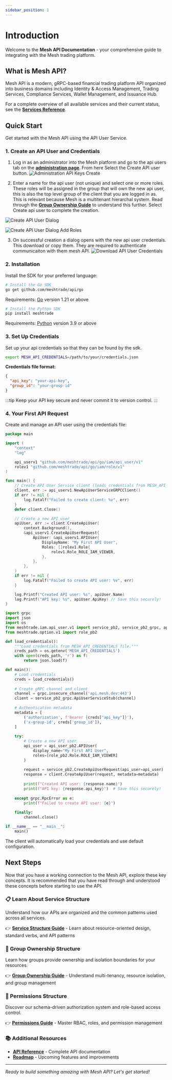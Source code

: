 ```yaml
---
sidebar_position: 1
---
```


# Introduction


Welcome to the **Mesh API Documentation** - your comprehensive guide to integrating with the Mesh trading platform.

## What is Mesh API?

Mesh API is a modern, gRPC-based financial trading platform API organized into business domains including Identity & Access Management, Trading Services, Compliance Services, Wallet Management, and Issuance Hub.

For a complete overview of all available services and their current status, see the **[Services Reference](./api-reference/)**.

## Quick Start

Get started with the Mesh API using the API User Service.

### 1. Create an API User and Credentials

1. Log in as an administrator into the Mesh platform and go to the api users tab on the **[administration page](https://app.mesh.trade/administration/manage/api-users)**. From here Select the Create API user button.
![Administration API Keys Create](./introduction/administration-api-keys-create.png)

2. Enter a name for the api user (not unique) and select one or more roles. These roles will be assigned in the group that will own the new api user, this is also the top level group of the client that you are logged in as. This is relevant because Mesh is a multitenant hierarchal system. Read through the **[Group Ownership Guide](./architecture/group-ownership)** to understand this further. Select Create api user to complete the creation.

<div style={{display: 'flex', gap: '10px', flexWrap: 'wrap', marginTop: '15px', justifyContent: 'center'}}>

![Create API User Dialog](./introduction/create-api-user-dialog.png)

![Create API User Dialog Add Roles](./introduction/create-api-user-dialog-add-roles.png)

</div>

3. On successful creation a dialog opens with the new api user credentials. This download or copy them. They are required to authenticate communicaiton with them mesh API.
![Download API User Credentials](./introduction/download-api-users-credentials.png)

### 2. Installation

Install the SDK for your preferred language:

<Tabs>
<TabItem value="go" label="Go">

```bash
# Install the Go SDK
go get github.com/meshtrade/api/go
```

Requirements: [Go](https://golang.org/dl/) version 1.21 or above

</TabItem>
<TabItem value="python" label="Python">

```bash
# Install the Python SDK
pip install meshtrade
```

Requirements: [Python](https://www.python.org/downloads/) version 3.9 or above

</TabItem>
</Tabs>

### 3. Set Up Credentials

Set up your api credentials so that they can be found by the sdk.

```bash
export MESH_API_CREDENTIALS=/path/to/your/credentials.json
```

**Credentials file format:**
```json
{
  "api_key": "your-api-key",
  "group_id": "your-group-id"
}
```

:::tip
Keep your API key secure and never commit it to version control.
:::

### 4. Your First API Request

Create and manage an API user using the credentials file:

<Tabs>
<TabItem value="go" label="Go">

```go
package main

import (
    "context"
    "log"

    api_userv1 "github.com/meshtrade/api/go/iam/api_user/v1"
    rolev1 "github.com/meshtrade/api/go/iam/role/v1"
)

func main() {
    // Create API User Service client (loads credentials from MESH_API_CREDENTIALS)
    client, err := api_userv1.NewApiUserServiceGRPCClient()
    if err != nil {
        log.Fatalf("Failed to create client: %v", err)
    }
    defer client.Close()

    // Create a new API user
    apiUser, err := client.CreateApiUser(
        context.Background(),
        &api_userv1.CreateApiUserRequest{
            ApiUser: &api_userv1.APIUser{
                DisplayName: "My First API User",
                Roles: []rolev1.Role{
                    rolev1.Role_ROLE_IAM_VIEWER,
                },
            },
        },
    )
    if err != nil {
        log.Fatalf("Failed to create API user: %v", err)
    }

    log.Printf("Created API user: %s", apiUser.Name)
    log.Printf("API key: %s", apiUser.ApiKey) // Save this securely!
}
```

</TabItem>
<TabItem value="python" label="Python">

```python
import grpc
import json
import os
from meshtrade.iam.api_user.v1 import service_pb2, service_pb2_grpc, api_user_pb2
from meshtrade.option.v1 import role_pb2

def load_credentials():
    """Load credentials from MESH_API_CREDENTIALS file."""
    creds_path = os.getenv('MESH_API_CREDENTIALS')
    with open(creds_path, 'r') as f:
        return json.load(f)

def main():
    # Load credentials
    creds = load_credentials()
    
    # Create gRPC channel and client
    channel = grpc.insecure_channel('api.mesh.dev:443')
    client = service_pb2_grpc.ApiUserServiceStub(channel)
    
    # Authentication metadata
    metadata = [
        ('authorization', f'Bearer {creds["api_key"]}'),
        ('x-group-id', creds['group_id']),
    ]
    
    try:
        # Create a new API user
        api_user = api_user_pb2.APIUser(
            display_name="My First API User",
            roles=[role_pb2.Role.ROLE_IAM_VIEWER]
        )
        
        request = service_pb2.CreateApiUserRequest(api_user=api_user)
        response = client.CreateApiUser(request, metadata=metadata)
        
        print(f"Created API user: {response.name}")
        print(f"API key: {response.api_key}")  # Save this securely!
        
    except grpc.RpcError as e:
        print(f"Failed to create API user: {e}")
    
    finally:
        channel.close()

if __name__ == "__main__":
    main()
```

</TabItem>
</Tabs>

The client will automatically load your credentials and use default configuration.

## Next Steps

Now that you have a working connection to the Mesh API, explore these key concepts.
It is recommended that you have read through and understood these concepts before starting
to use the API.

### 📋 Learn About Service Structure
Understand how our APIs are organized and the common patterns used across all services.

👉 **[Service Structure Guide](./architecture/service-structure)** - Learn about resource-oriented design, standard verbs, and API patterns

### 🏢 Group Ownership Structure  
Learn how groups provide ownership and isolation boundaries for your resources.

👉 **[Group Ownership Guide](./architecture/group-ownership)** - Understand multi-tenancy, resource isolation, and group management

### 🔐 Permissions Structure
Discover our schema-driven authorization system and role-based access control.

👉 **[Permissions Guide](./architecture/role-based-access)** - Master RBAC, roles, and permission management

### 📚 Additional Resources

- **[API Reference](./api-reference/)** - Complete API documentation
- **[Roadmap](./roadmap)** - Upcoming features and improvements

---

*Ready to build something amazing with Mesh API? Let's get started!*